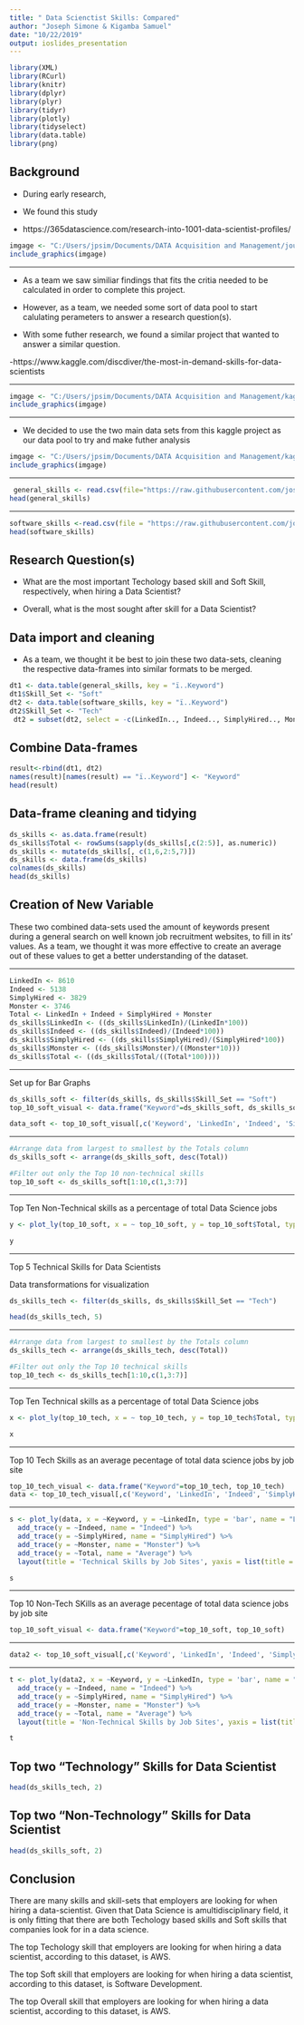 ---
title: " Data Scienctist Skills: Compared"
author: "Joseph Simone & Kigamba Samuel"
date: "10/22/2019"
output: ioslides_presentation
---

```{r setup, include=FALSE}
library(XML)
library(RCurl)
library(knitr)
library(dplyr)
library(plyr)
library(tidyr)
library(plotly)
library(tidyselect)
library(data.table)
library(png)

```

##  Background 

- During early research, 

- We found this study 

- https://365datascience.com/research-into-1001-data-scientist-profiles/ 

```{r, include=TRUE }
imgage <- "C:/Users/jpsim/Documents/DATA Acquisition and Management/journal.png"
include_graphics(imgage)
```

***

- As a team we saw similiar findings that fits the critia needed to be calculated in    order to complete this project. 

- However, as a team, we needed some sort of data pool to start calulating perameters   to answer a research question(s).


- With some futher research, we found a similar project that wanted to answer a          similar   question. 


-https://www.kaggle.com/discdiver/the-most-in-demand-skills-for-data-scientists

***

```{r, include=TRUE }
imgage <- "C:/Users/jpsim/Documents/DATA Acquisition and Management/kaggle.png"
include_graphics(imgage)
```

***

- We decided to use the two main data sets from this kaggle project as our data pool    to try and make futher analysis

```{r, include=TRUE }
imgage <- "C:/Users/jpsim/Documents/DATA Acquisition and Management/kaggle_data.png"
include_graphics(imgage)
```


***

```{r}
 general_skills <- read.csv(file="https://raw.githubusercontent.com/josephsimone/DATA_607_Project_3/master/kaggle_ds_general_skills_revised.csv")
head(general_skills)
```

***

```{r}
software_skills <-read.csv(file = "https://raw.githubusercontent.com/josephsimone/DATA_607_Project_3/master/kaggle_ds_job_listing_software.csv")
head(software_skills)
```

## Research Question(s)


- What are the most important Techology based skill and Soft Skill, respectively, when   hiring a Data Scientist?



- Overall, what is the most sought after skill for a Data Scientist? 

## Data import and cleaning

- As a team, we thought it be best to join these two data-sets, cleaning the             respective data-frames into similar formats to be merged. 
 
```{r}
dt1 <- data.table(general_skills, key = "ï..Keyword")
dt1$Skill_Set <- "Soft"
dt2 <- data.table(software_skills, key = "ï..Keyword")
dt2$Skill_Set <- "Tech"
 dt2 = subset(dt2, select = -c(LinkedIn.., Indeed.., SimplyHired.., Monster.., Avg.., GlassDoor.Self.Reported...2017, Difference) )
```


## Combine Data-frames

```{r}
result<-rbind(dt1, dt2)
names(result)[names(result) == "ï..Keyword"] <- "Keyword"
head(result)
```

## Data-frame cleaning and tidying

```{r}
ds_skills <- as.data.frame(result)
ds_skills$Total <- rowSums(sapply(ds_skills[,c(2:5)], as.numeric))
ds_skills <- mutate(ds_skills[, c(1,6,2:5,7)])
ds_skills <- data.frame(ds_skills)
colnames(ds_skills)
head(ds_skills)
```

## Creation of New Variable 

These two combined data-sets used the amount of keywords present during a general search on well known job recruitment websites, to fill in its' values. As a team, we thought it was more effective to create an average out of these values to get a better understanding of the dataset.

***
```{r, message=FALSE, warning= FALSE}
LinkedIn <- 8610
Indeed <- 5138
SimplyHired <- 3829
Monster <- 3746
Total <- LinkedIn + Indeed + SimplyHired + Monster
ds_skills$LinkedIn <- ((ds_skills$LinkedIn)/(LinkedIn*100))
ds_skills$Indeed <- ((ds_skills$Indeed)/(Indeed*100))
ds_skills$SimplyHired <- ((ds_skills$SimplyHired)/(SimplyHired*100))
ds_skills$Monster <- ((ds_skills$Monster)/((Monster*10)))
ds_skills$Total <- ((ds_skills$Total/((Total*100))))
```




***

Set up for Bar Graphs

```{r}
ds_skills_soft <- filter(ds_skills, ds_skills$Skill_Set == "Soft")
top_10_soft_visual <- data.frame("Keyword"=ds_skills_soft, ds_skills_soft)

data_soft <- top_10_soft_visual[,c('Keyword', 'LinkedIn', 'Indeed', 'SimplyHired', 'Monster', 'Total')]

```

 

***
```{r}
#Arrange data from largest to smallest by the Totals column
ds_skills_soft <- arrange(ds_skills_soft, desc(Total))

#Filter out only the Top 10 non-technical skills
top_10_soft <- ds_skills_soft[1:10,c(1,3:7)]

```
***
 Top Ten Non-Technical skills as a percentage of total Data Science jobs

```{r, include=FALSE}
y <- plot_ly(top_10_soft, x = ~ top_10_soft, y = top_10_soft$Total, type = 'bar', name = top_10_soft$Keyword)
```


```{r}
y
```


***

 Top 5 Technical Skills for Data Scientists

Data transformations for visualization

```{r}
ds_skills_tech <- filter(ds_skills, ds_skills$Skill_Set == "Tech")

head(ds_skills_tech, 5)
```



***
```{r}
#Arrange data from largest to smallest by the Totals column
ds_skills_tech <- arrange(ds_skills_tech, desc(Total))

#Filter out only the Top 10 technical skills
top_10_tech <- ds_skills_tech[1:10,c(1,3:7)]

```


***
 Top Ten Technical skills as a percentage of total Data Science jobs

```{r, include=FALSE}
x <- plot_ly(top_10_tech, x = ~ top_10_tech, y = top_10_tech$Total, type = 'bar', name = top_10_tech$Keyword)
```


```{r}
x
```



***
Top 10 Tech Skills as an average pecentage of total data science jobs by job site

```{r, eval=TRUE, message = FALSE, warning=FALSE}
top_10_tech_visual <- data.frame("Keyword"=top_10_tech, top_10_tech)
data <- top_10_tech_visual[,c('Keyword', 'LinkedIn', 'Indeed', 'SimplyHired', 'Monster', 'Total')]
```

***

```{r, eval=TRUE, message = FALSE, warning=FALSE, include=FALSE}
s <- plot_ly(data, x = ~Keyword, y = ~LinkedIn, type = 'bar', name = "Linkedin") %>%
  add_trace(y = ~Indeed, name = "Indeed") %>% 
  add_trace(y = ~SimplyHired, name = "SimplyHired") %>% 
  add_trace(y = ~Monster, name = "Monster") %>% 
  add_trace(y = ~Total, name = "Average") %>% 
  layout(title = 'Technical Skills by Job Sites', yaxis = list(title = '% of Data Science Jobs'), xaxis = list(title = 'Tech Skills'), barmode = 'group')
```


```{r, eval=TRUE, message = FALSE, warning=FALSE}
s
```

***

 Top 10 Non-Tech SKills as an average pecentage of total data science jobs by job site

```{r, eval=TRUE, message=FALSE, warning=FALSE}
top_10_soft_visual <- data.frame("Keyword"=top_10_soft, top_10_soft)

```

***
```{r, eval=TRUE, message=FALSE, warning=FALSE}
data2 <- top_10_soft_visual[,c('Keyword', 'LinkedIn', 'Indeed', 'SimplyHired', 'Monster', 'Total')]

```
***

```{r, eval=TRUE, message=FALSE, warning=FALSE, include=FALSE}
t <- plot_ly(data2, x = ~Keyword, y = ~LinkedIn, type = 'bar', name = "Linkedin") %>%
  add_trace(y = ~Indeed, name = "Indeed") %>% 
  add_trace(y = ~SimplyHired, name = "SimplyHired") %>% 
  add_trace(y = ~Monster, name = "Monster") %>% 
  add_trace(y = ~Total, name = "Average") %>% 
  layout(title = 'Non-Technical Skills by Job Sites', yaxis = list(title = '% of Data Science Jobs'), xaxis = list(title = 'Non-Tech Skills'), barmode = 'group')
```


```{r, eval=TRUE, message=FALSE, warning=FALSE}
t
```


## Top two "Technology" Skills for Data Scientist 
```{r}
head(ds_skills_tech, 2)
```

## Top two "Non-Technology" Skills for Data Scientist 
```{r}
head(ds_skills_soft, 2)
```

## Conclusion 

There are many skills and skill-sets that employers are looking for when hiring a data-scientist. Given that Data Science is amultidisciplinary field, it is only fitting that there are both Techology based skills and Soft skills that companies look for in a data science. 

The top Techology skill that employers are looking for when hiring a data scientist, according to this dataset, is AWS. 

The top Soft skill that employers are looking for when hiring a data scientist, according to this dataset, is Software Development.

The top Overall skill that employers are looking for when hiring a data scientist, according to this dataset, is AWS.
